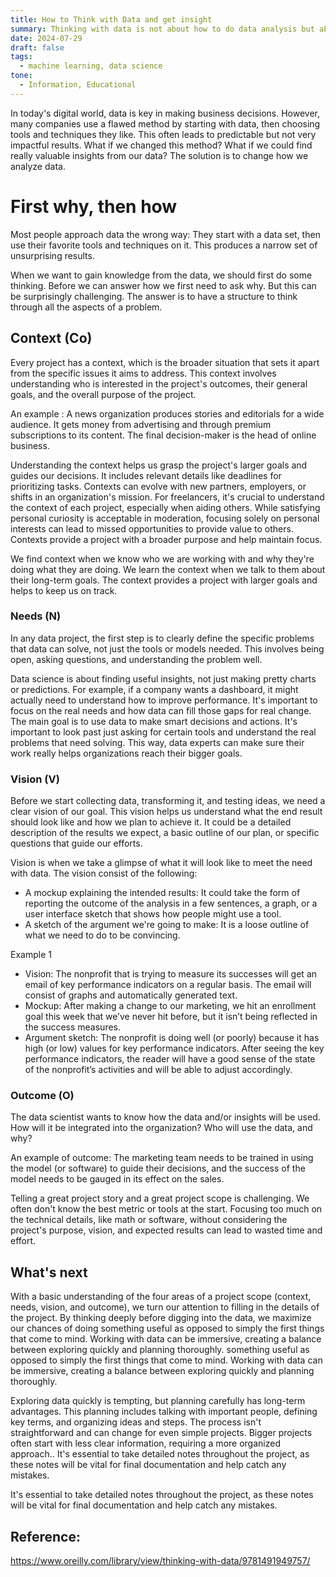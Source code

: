 ```yaml
---
title: How to Think with Data and get insight
summary: Thinking with data is not about how to do data analysis but about first working out what the problem is that you’re trying to solve.
date: 2024-07-29
draft: false
tags:
  - machine learning, data science
tone:
  - Information, Educational
---
```

In today's digital world, data is key in making business decisions. However, many companies use a flawed method by starting with data, then choosing tools and techniques they like. This often leads to predictable but not very impactful results. What if we changed this method? What if we could find really valuable insights from our data? The solution is to change how we analyze data.
# First why, then how

Most people approach data the wrong way: They start with a data set, then use their favorite tools and techniques on it. This produces a narrow set of unsurprising results.

When we want to gain knowledge from the data, we should first do some thinking. Before we can answer how we first need to ask why. But this can be surprisingly challenging. The answer is to have a structure to think through all the aspects of a problem.
## Context (Co)
  
Every project has a context, which is the broader situation that sets it apart from the specific issues it aims to address. This context involves understanding who is interested in the project's outcomes, their general goals, and the overall purpose of the project.

An example : A news organization produces stories and editorials for a wide audience. It gets money from advertising and through premium subscriptions to its content. The final decision-maker is the head of online business.

Understanding the context helps us grasp the project's larger goals and guides our decisions. It includes relevant details like deadlines for prioritizing tasks. Contexts can evolve with new partners, employers, or shifts in an organization's mission. For freelancers, it's crucial to understand the context of each project, especially when aiding others. While satisfying personal curiosity is acceptable in moderation, focusing solely on personal interests can lead to missed opportunities to provide value to others. Contexts provide a project with a broader purpose and help maintain focus.

We find context when we know who we are working with and why they're doing what they are doing. We learn the context when we talk to them about their long-term goals. The context provides a project with larger goals and helps to keep us on track.
### Needs (N)

In any data project, the first step is to clearly define the specific problems that data can solve, not just the tools or models needed. This involves being open, asking questions, and understanding the problem well.

Data science is about finding useful insights, not just making pretty charts or predictions. For example, if a company wants a dashboard, it might actually need to understand how to improve performance. It's important to focus on the real needs and how data can fill those gaps for real change. The main goal is to use data to make smart decisions and actions. It's important to look past just asking for certain tools and understand the real problems that need solving. This way, data experts can make sure their work really helps organizations reach their bigger goals.
### Vision (V)

Before we start collecting data, transforming it, and testing ideas, we need a clear vision of our goal. This vision helps us understand what the end result should look like and how we plan to achieve it. It could be a detailed description of the results we expect, a basic outline of our plan, or specific questions that guide our efforts.

Vision is when we take a glimpse of what it will look like to meet the need with data. The vision consist of the following:
- A mockup explaining the intended results: It could take the form of reporting the outcome of the analysis in a few sentences, a graph, or a user interface sketch that shows how people might use a tool.
- A sketch of the argument we're going to make: It is a loose outline of what we need to do to be convincing.

Example 1
- Vision: The nonprofit that is trying to measure its successes will get an email of key performance indicators on a regular basis. The email will consist of graphs and automatically generated text.
- Mockup: After making a change to our marketing, we hit an enrollment goal this week that we’ve never hit before, but it isn’t being reflected in the success measures.
- Argument sketch: The nonprofit is doing well (or poorly) because it has high (or low) values for key performance indicators. After seeing the key performance indicators, the reader will have a good sense of the state of the nonprofit’s activities and will be able to adjust accordingly.
### Outcome (O)

The data scientist wants to know how the data and/or insights will be used. How will it be integrated into the organization? Who will use the data, and why?

An example of outcome: The marketing team needs to be trained in using the model (or software) to guide their decisions, and the success of the model needs to be gauged in its effect on the sales.

Telling a great project story and a great project scope is challenging. We often don't know the best metric or tools at the start. Focusing too much on the technical details, like math or software, without considering the project's purpose, vision, and expected results can lead to wasted time and effort.

## What's next

With a basic understanding of the four areas of a project scope (context, needs,
vision, and outcome), we turn our attention to filling in the details of the project. By thinking deeply before digging into the data, we maximize our chances of doing
something useful as opposed to simply the first things that come to mind. Working with data can be immersive, creating a balance between exploring quickly and planning thoroughly. something useful as opposed to simply the first things that come to mind. Working with data can be immersive, creating a balance between exploring quickly and planning thoroughly.

Exploring data quickly is tempting, but planning carefully has long-term advantages. This planning includes talking with important people, defining key terms, and organizing ideas and steps. The process isn't straightforward and can change for even simple projects. Bigger projects often start with less clear information, requiring a more organized approach.. It's essential to take detailed notes throughout the project, as these notes will be vital for final documentation and help catch any mistakes.

It's essential to take detailed notes throughout the project, as these notes will be vital for final documentation and help catch any mistakes.
## Reference:
https://www.oreilly.com/library/view/thinking-with-data/9781491949757/